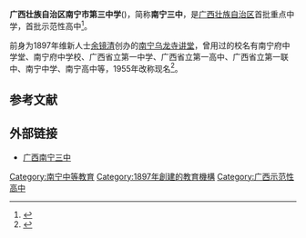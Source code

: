 {{Infobox School
| name  = 南宁市第三中学
| EnglishName ='''Nanning No.3 High School'''
| motto = 敦品力学 
| established = 1897
| grades = 广西壮族自治区示范性高中
| principal = 韦屏山
| faculty = 247
| students = 3229
| address = {{PRC}}<br>[[广西壮族自治区|广西壮族自治区]][[南宁市|南宁市]]青秀区青山路5号
|coordinates = {{Coord|22.801196|108.355561|type:edu_region:CN_source:GoogleMaps|display=title,inline}}
| free_label1 = 邮编
| free_text1 = 530021
| tel = (86) 0771-5335401<br>(86) 0771-5311268
| fax = (86) 0771-5310851
| website = http://www.nnsz.com
| mail = nnsz.com@nnsz.com nnsz.com@nnsz.com
}}

'''广西壮族自治区南宁市第三中学'''({{lang-en|'''Nanning No.3 High School'''}})，简称'''南宁三中'''，是[[广西壮族自治区|广西壮族自治区]]首批重点中学，首批示范性高中<ref>{{Cite book|title=中国名校·校长大典 上 学校卷|last=现代教育报社，北京博奥伯文化传播有限公司编|first=|publisher=中国国际广播音像出版社|year=2006.05|isbn=7-89993-179-7|location=|pages=481}}</ref>。

前身为1897年维新人士[[余镜清|余镜清]]创办的[[南宁乌龙寺讲堂|南宁乌龙寺讲堂]]，曾用过的校名有南宁府中学堂、南宁府中学校、广西省立第一中学、广西省立第一高中、广西省立第一联中、南宁中学、南宁高中等，1955年改称现名<ref>{{Cite book|title=南宁年鉴 2008|last=林小静主编|first=|publisher=南宁：广西人民出版社|year=2008.08|isbn=978-7-219-06328-6|location=|pages=82}}</ref>。

== 参考文献 ==
{{reflist}}

== 外部链接 ==
* [http://www.nnsz.com 广西南宁三中] {{Wayback|url=http://www.nnsz.com/ |date=20200616104225 }}

{{国家级示范高中}}
[[Category:南宁中等教育|Category:南宁中等教育]]
[[Category:1897年創建的教育機構|Category:1897年創建的教育機構]]
[[Category:广西示范性高中|Category:广西示范性高中]]